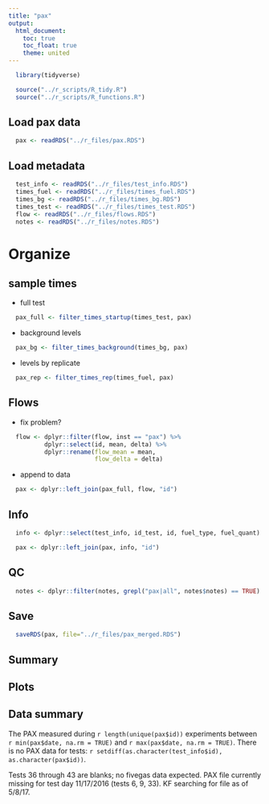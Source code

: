 ```yaml
---
title: "pax"
output:
  html_document:
    toc: true
    toc_float: true
    theme: united
---
```


```r
  library(tidyverse)
```

```r
  source("../r_scripts/R_tidy.R")
  source("../r_scripts/R_functions.R")
```

## Load pax data

```r
  pax <- readRDS("../r_files/pax.RDS")
```

## Load metadata

```r
  test_info <- readRDS("../r_files/test_info.RDS")
  times_fuel <- readRDS("../r_files/times_fuel.RDS")
  times_bg <- readRDS("../r_files/times_bg.RDS")
  times_test <- readRDS("../r_files/times_test.RDS")
  flow <- readRDS("../r_files/flows.RDS")
  notes <- readRDS("../r_files/notes.RDS")
```

# Organize

## sample times

* full test

```r
  pax_full <- filter_times_startup(times_test, pax)
```

* background levels

```r
  pax_bg <- filter_times_background(times_bg, pax)
```

* levels by replicate

```r
  pax_rep <- filter_times_rep(times_fuel, pax)
```

## Flows

* fix problem?

```r
  flow <- dplyr::filter(flow, inst == "pax") %>%
          dplyr::select(id, mean, delta) %>%
          dplyr::rename(flow_mean = mean,
                        flow_delta = delta)
```

* append to data

```r
  pax <- dplyr::left_join(pax_full, flow, "id")
```

## Info

```r
  info <- dplyr::select(test_info, id_test, id, fuel_type, fuel_quant)

  pax <- dplyr::left_join(pax, info, "id")
```

## QC

```r
  notes <- dplyr::filter(notes, grepl("pax|all", notes$notes) == TRUE)
```

## Save

```r
  saveRDS(pax, file="../r_files/pax_merged.RDS")
```

## Summary


## Plots

## Data summary

The PAX measured during `r length(unique(pax$id))` experiments between `r min(pax$date, na.rm = TRUE)` and `r max(pax$date, na.rm = TRUE)`. There is no PAX data for tests: `r setdiff(as.character(test_info$id), as.character(pax$id))`.


Tests 36 through 43 are blanks; no fivegas data expected.
PAX file currently missing for test day 11/17/2016 (tests 6, 9, 33). KF searching for file as of 5/8/17. 
